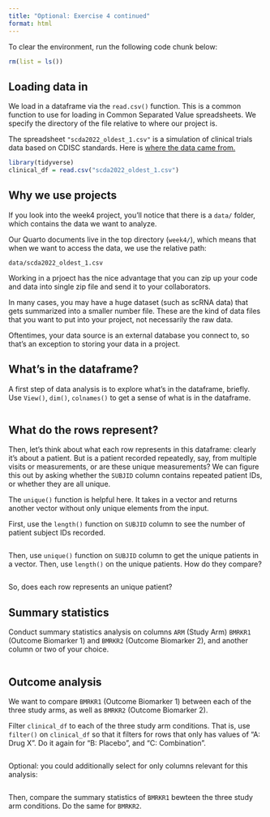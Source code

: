 ```yaml
---
title: "Optional: Exercise 4 continued"
format: html
---
```


To clear the environment, run the following code chunk below:

```r
rm(list = ls())
```

## Loading data in

We load in a dataframe via the `read.csv()` function. This is a common function to use for loading in Common Separated Value spreadsheets. We specify the directory of the file relative to where our project is.

The spreadsheet `"scda2022_oldest_1.csv"` is a simulation of clinical trials data based on CDISC standards. Here is [where the data came from.](https://github.com/insightsengineering/scda)

```r
library(tidyverse)
clinical_df = read.csv("scda2022_oldest_1.csv")
```

## Why we use projects

If you look into the week4 project, you'll notice that there is a `data/` folder, which contains the data we want to analyze.

Our Quarto documents live in the top directory (`week4/`), which means that when we want to access the data, we use the relative path:

`data/scda2022_oldest_1.csv`

Working in a prjoect has the nice advantage that you can zip up your code and data into single zip file and send it to your collaborators.

In many cases, you may have a huge dataset (such as scRNA data) that gets summarized into a smaller number file. These are the kind of data files that you want to put into your project, not necessarily the raw data.

Oftentimes, your data source is an external database you connect to, so that's an exception to storing your data in a project.

## What's in the dataframe?

A first step of data analysis is to explore what's in the dataframe, briefly. Use `View()`, `dim()`, `colnames()` to get a sense of what is in the dataframe.

```r

```

## What do the rows represent?

Then, let's think about what each row represents in this dataframe: clearly it's about a patient. But is a patient recorded repeatedly, say, from multiple visits or measurements, or are these unique measurements? We can figure this out by asking whether the `SUBJID` column contains repeated patient IDs, or whether they are all unique.

The `unique()` function is helpful here. It takes in a vector and returns another vector without only unique elements from the input.

First, use the `length()` function on `SUBJID` column to see the number of patient subject IDs recorded.

```r

```

Then, use `unique()` function on `SUBJID` column to get the unique patients in a vector. Then, use `length()` on the unique patients. How do they compare?

```r

```

So, does each row represents an unique patient?

## Summary statistics

Conduct summary statistics analysis on columns `ARM` (Study Arm) `BMRKR1` (Outcome Biomarker 1) and `BMRKR2` (Outcome Biomarker 2), and another column or two of your choice.

```r

```

## Outcome analysis

We want to compare `BMRKR1` (Outcome Biomarker 1) between each of the three study arms, as well as `BMRKR2` (Outcome Biomarker 2).

Filter `clinical_df` to each of the three study arm conditions. That is, use `filter()` on `clinical_df` so that it filters for rows that only has values of "A: Drug X". Do it again for "B: Placebo", and "C: Combination".

```r

```

Optional: you could additionally select for only columns relevant for this analysis:

```r

```

Then, compare the summary statistics of `BMRKR1` bewteen the three study arm conditions. Do the same for `BMRKR2`.

```r

```
